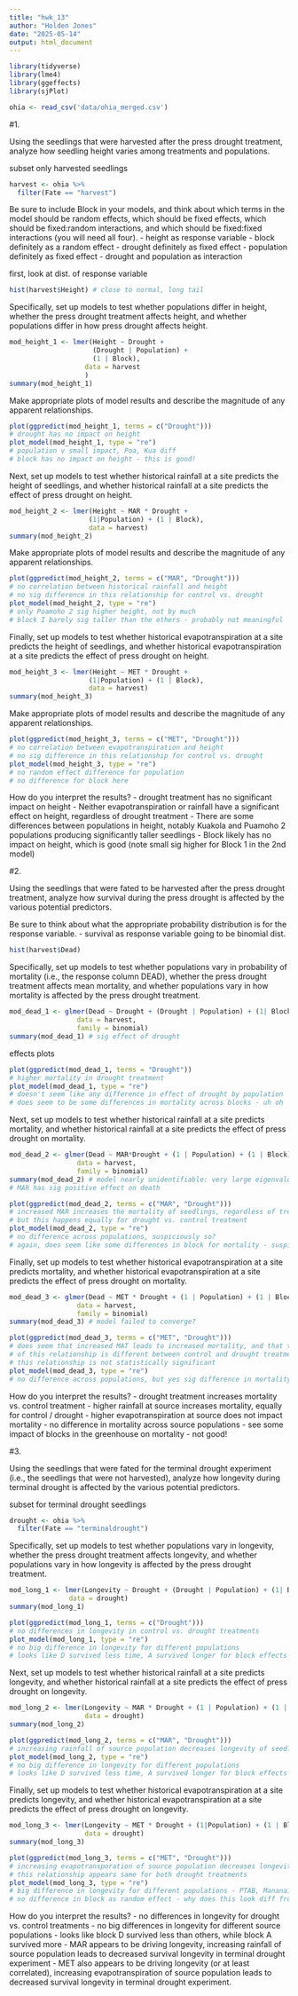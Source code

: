 ```yaml
---
title: "hwk_13"
author: "Holden Jones"
date: "2025-05-14"
output: html_document
---
```



```r
library(tidyverse)
library(lme4)
library(ggeffects)
library(sjPlot)

ohia <- read_csv('data/ohia_merged.csv')
```


#1.


Using the seedlings that were harvested after the press drought treatment, 
  analyze how seedling height varies among treatments and populations. 
  
subset only harvested seedlings
```r
harvest <- ohia %>%
  filter(Fate == "harvest")
```

Be sure to include Block in your models, and think about which terms in the model 
  should be random effects, which should be fixed effects, which should be 
  fixed:random interactions, and which should be fixed:fixed interactions 
  (you will need all four).
- height as response variable
- block definitely as a random effect
- drought definitely as fixed effect
- population definitely as fixed effect
- drought and population as interaction
  
first, look at dist. of response variable
```r
hist(harvest$Height) # close to normal, long tail
```

Specifically, set up models to test whether populations differ in height, whether 
  the press drought treatment affects height, and whether populations differ in 
  how press drought affects height.
```r
mod_height_1 <- lmer(Height ~ Drought + 
                     (Drought | Population) + 
                     (1 | Block), 
                   data = harvest
                   )
summary(mod_height_1)
```
  
Make appropriate plots of model results and describe the magnitude of any 
  apparent relationships.
```r
plot(ggpredict(mod_height_1, terms = c("Drought"))) 
# drought has no impact on height
plot_model(mod_height_1, type = "re") 
# population v small impact, Poa, Kua diff
# block has no impact on height - this is good!
```

Next, set up models to test whether historical rainfall at a site predicts the 
  height of seedlings, and whether historical rainfall at a site predicts the 
  effect of press drought on height. 
```r
mod_height_2 <- lmer(Height ~ MAR * Drought + 
                    (1|Population) + (1 | Block), 
                    data = harvest)
summary(mod_height_2)
```

Make appropriate plots of model results and describe the magnitude of any 
  apparent relationships.
```r
plot(ggpredict(mod_height_2, terms = c("MAR", "Drought")))
# no correlation between historical rainfall and height
# no sig difference in this relationship for control vs. drought
plot_model(mod_height_2, type = "re")
# only Poamoho 2 sig higher height, not by much
# block I barely sig taller than the others - probably not meaningful
```
  
Finally, set up models to test whether historical evapotranspiration at a site 
  predicts the height of seedlings, and whether historical evapotranspiration at 
  a site predicts the effect of press drought on height. 
```r
mod_height_3 <- lmer(Height ~ MET * Drought + 
                    (1|Population) + (1 | Block), 
                    data = harvest)
summary(mod_height_3)
```
  
Make appropriate plots of model results and describe the magnitude of any 
  apparent relationships.
```r
plot(ggpredict(mod_height_3, terms = c("MET", "Drought")))
# no correlation between evapotranspiration and height
# no sig difference in this relationship for control vs. drought
plot_model(mod_height_3, type = "re")
# no random effect difference for population
# no difference for block here
```
  
How do you interpret the results?
- drought treatment has no significant impact on height
- Neither evapotranspiration or rainfall have a significant effect on height,
  regardless of drought treatment
- There are some differences between populations in height, notably Kuakola and 
  Puamoho 2 populations producing significantly taller seedlings
- Block likely has no impact on height, which is good (note small sig higher
  for Block 1 in the 2nd model)


#2.

Using the seedlings that were fated to be harvested after the press drought 
  treatment, analyze how survival during the press drought is affected by the 
  various potential predictors. 
  
Be sure to think about what the appropriate probability distribution is for the 
  response variable. 
- survival as response variable going to be binomial dist.
```r
hist(harvest$Dead)
```

Specifically, set up models to test whether populations vary in probability of 
  mortality (i.e., the response column DEAD), whether the press drought treatment 
  affects mean mortality, and whether populations vary in how mortality is 
  affected by the press drought treatment. 
```r
mod_dead_1 <- glmer(Dead ~ Drought + (Drought | Population) + (1| Block), 
                 data = harvest, 
                 family = binomial)
summary(mod_dead_1) # sig effect of drought
```

effects plots
```r
plot(ggpredict(mod_dead_1, terms = "Drought"))
# higher mortality in drought treatment
plot_model(mod_dead_1, type = "re")
# doesn't seem like any difference in effect of drought by population
# does seem to be some differences in mortality across blocks - uh oh
```

Next, set up models to test whether historical rainfall at a site predicts 
  mortality, and whether historical rainfall at a site predicts the effect of 
  press drought on mortality. 
```r
mod_dead_2 <- glmer(Dead ~ MAR*Drought + (1 | Population) + (1 | Block), 
                 data = harvest, 
                 family = binomial)
summary(mod_dead_2) # model nearly unidentifiable: very large eigenvalue
# MAR has sig positive effect on death
```

```r
plot(ggpredict(mod_dead_2, terms = c("MAR", "Drought")))
# increased MAR increases the mortality of seedlings, regardless of treatment
# but this happens equally for drought vs. control treatment
plot_model(mod_dead_2, type = "re")
# no difference across populations, suspiciously so?
# again, does seem like some differences in block for mortality - suspicious
```
  
Finally, set up models to test whether historical evapotranspiration at a site 
  predicts mortality, and whether historical evapotranspiration at a site predicts 
  the effect of press drought on mortality. 
```r
mod_dead_3 <- glmer(Dead ~ MET * Drought + (1 | Population) + (1 | Block), 
                 data = harvest, 
                 family = binomial)
summary(mod_dead_3) # model failed to converge?
```

```r
plot(ggpredict(mod_dead_3, terms = c("MET", "Drought")))
# does seem that increased MAT leads to increased mortality, and that the slope
# of this relationship is different between control and drought treatments, but
# this relationship is not statistically significant
plot_model(mod_dead_3, type = "re")
# no difference across populations, but yes sig difference in mortality across blocks
```

How do you interpret the results?
- drought treatment increases mortality vs. control treatment
- higher rainfall at source increases mortality, equally for control / drought
- higher evapotranspiration at source does not impact mortality
- no difference in mortality across source populations
- see some impact of blocks in the greenhouse on mortality - not good!

#3.

Using the seedlings that were fated for the terminal drought experiment 
  (i.e., the seedlings that were not harvested), analyze how longevity during 
  terminal drought is affected by the various potential predictors. 
  
subset for terminal drought seedlings
```r
drought <- ohia %>%
  filter(Fate == "terminaldrought")
```
  
Specifically, set up models to test whether populations vary in longevity, 
  whether the press drought treatment affects longevity, and whether populations 
  vary in how longevity is affected by the press drought treatment. 
```r
mod_long_1 <- lmer(Longevity ~ Drought + (Drought | Population) + (1| Block), 
               data = drought)
summary(mod_long_1)
```

```r
plot(ggpredict(mod_long_1, terms = c("Drought")))
# no differences in longevity in control vs. drought treatments
plot_model(mod_long_1, type = "re")
# no big difference in longevity for different populations
# looks like D survived less time, A survived longer for block effects
```

Next, set up models to test whether historical rainfall at a site predicts 
  longevity, and whether historical rainfall at a site predicts the effect of 
  press drought on longevity.
```r
mod_long_2 <- lmer(Longevity ~ MAR * Drought + (1 | Population) + (1 | Block), 
                   data = drought)
summary(mod_long_2)
```

```r
plot(ggpredict(mod_long_2, terms = c("MAR", "Drought")))
# increasing rainfall of source population decreases longevity of seedlings
plot_model(mod_long_2, type = "re")
# no big difference in longevity for different populations
# looks like D survived less time, A survived longer for block effects
```

Finally, set up models to test whether historical evapotranspiration at a site 
  predicts longevity, and whether historical evapotranspiration at a site predicts 
  the effect of press drought on longevity. 
```r
mod_long_3 <- lmer(Longevity ~ MET * Drought + (1|Population) + (1 | Block), 
                   data = drought)
summary(mod_long_3)
```

```r
plot(ggpredict(mod_long_3, terms = c("MET", "Drought")))
# increasing evapotransporation of source population decreases longevity of seedlings
# this relationship appears same for both drought treatments
plot_model(mod_long_3, type = "re")
# big difference in longevity for different populations - PTAB, Manana1 high
# no difference in block as random effect - why does this look diff from last model?
```

How do you interpret the results?
- no differences in longevity for drought vs. control treatments
- no big differences in longevity for different source populations
- looks like block D survived less than others, while block A survived more
- MAR appears to be driving longevity, increasing rainfall of source population
  leads to decreased survival longevity in terminal drought experiment
- MET also appears to be driving longevity (or at least correlated), increasing
  evapotranspiration of source population leads to decreased survival longevity
  in terminal drought experiment.



